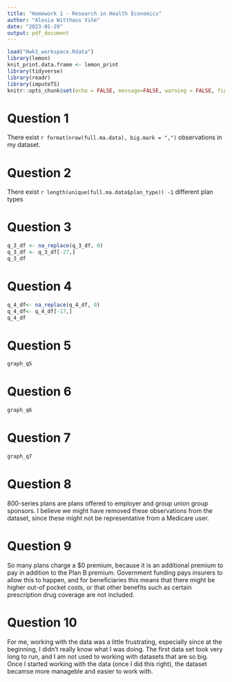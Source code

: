 ```yaml
---
title: "Homework 1 - Research in Health Economics"
author: "Alexia Witthaus Viñé"
date: "2023-01-29"
output: pdf_document
---
```

```r
load("Hwk1_workspace.Rdata")
library(lemon)
knit_print.data.frame <- lemon_print
library(tidyverse)
library(readr)
library(imputeTS)
knitr::opts_chunk$set(echo = FALSE, message=FALSE, warning = FALSE, fig.width = 16/2, fig.height = 9/2, tidy.opts=list(width.cutoff=60), tidy=TRUE)
```


# Question 1 

There exist `r format(nrow(full.ma.data), big.mark = ",")` observations in my dataset. 

# Question 2 

There exist `r length(unique(full.ma.data$plan_type)) -1 ` different plan types

# Question 3 

```r
q_3_df <- na_replace(q_3_df, 0)
q_3_df <- q_3_df[-27,]
q_3_df
```

# Question 4 
```r
q_4_df<- na_replace(q_4_df, 0)
q_4_df<- q_4_df[-17,]
q_4_df
```

# Question 5 

```r
graph_q5
```


# Question 6 

```r
graph_q6
```


# Question 7 

```r
graph_q7
```

# Question 8 

800-series plans are plans offered to employer and group union group sponsors. I believe we might have removed these observations from the dataset, since these might not be representative from a Medicare user. 

# Question 9 

So many plans charge a $0 premium, because it is an additional premium to pay in addition to the Plan B premium. Government funding pays insurers to allow this to happen, and for beneficiaries this means that there might be higher out-of pocket costs, or that other benefits such as certain prescription drug coverage are not included. 

# Question 10 

For me, working with the data was a little frustrating, especially since at the beginning, I didn't really know what I was doing. The first data set took very long to run, and I am not used to working with datasets that are so big. Once I started working with the data (once I did this right), the dataset becamse more manageble and easier to work with. 



